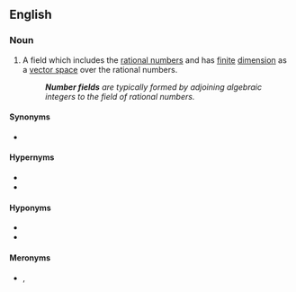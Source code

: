 ==English==
{{wikipedia}}

===Noun===
{{en-noun}}

# {{lb|en|mathematics|algebraic number theory}} A field which includes the [[rational number]]s and has [[finite]] [[dimension]] as a [[vector space]] over the rational numbers.
#: '''''Number fields''' are typically formed by adjoining algebraic integers to the field of rational numbers.''

====Synonyms====
* {{l|en|algebraic number field}}

====Hypernyms====
* {{l|en|associative algebra}}
* {{l|en|extension field}}

====Hyponyms====
* {{l|en|cyclotomic field}}
* {{l|en|quadratic field}}

====Meronyms====
* {{l|en|number ring}}, {{l|en|ring of integers}}